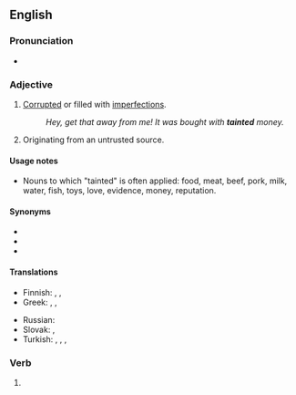 ==English==

===Pronunciation===
* {{IPA|/ˈteɪntɪd/|lang=en}}

===Adjective===
{{en-adj}}

# [[corrupt|Corrupted]] or filled with [[imperfection]]s.
#: ''Hey, get that away from me! It was bought with '''tainted''' money.''
# {{lb|en|computer security|of data}} Originating from an untrusted source.
#: {{ux|en|Do not use '''tainted''' values in SQL queries.}}

====Usage notes====
* Nouns to which "tainted" is often applied: food, meat, beef, pork, milk, water, fish, toys, love, evidence, money, reputation.

====Synonyms====
* {{l|en|corrupt}}
* {{l|en|impure}}
* {{l|en|imperfect}}

====Translations====
{{trans-top|corrupted or filled with imperfections}}
* Finnish: {{t+|fi|pilaantunut}}, {{t+|fi|saastunut}}, {{t+|fi|turmeltunut}}
* Greek: {{t+|el|ανήθικος}}, {{t+|el|διεφθαρμένος}}, {{t+|el|φαύλος}}
{{trans-mid}}
* Russian: {{t+|ru|гря́зный}}
* Slovak: {{t|sk|špinavý}}, {{t|sk|skazený}}
* Turkish: {{t+|tr|kirli}}, {{t+|tr|murdar}}, {{t+|tr|çirkef}}, {{t+|tr|pis}}
{{trans-bottom}}

===Verb===
{{head|en|verb form}}

# {{en-past of|taint}}